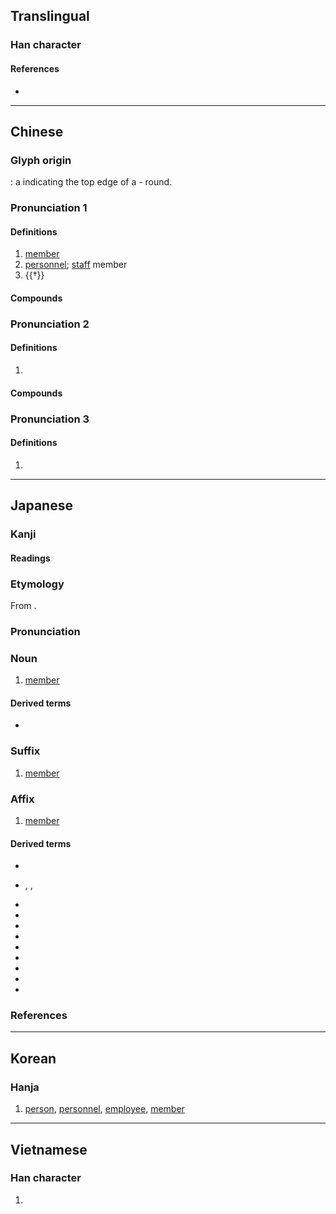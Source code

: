 {{also|员}}
{{character info/new}}
==Translingual==

===Han character===
{{Han char|rn=30|rad=口|as=07|sn=10|four=60806|canj=RBUC|ids=⿱口貝}}

====References====
* {{Han ref|kx=0189.310|dkj=03633|dj=0409.190|hdz=10628.060|uh=54E1|ud=21729|bh=ADFB|bd=44539}}

----

==Chinese==
{{zh-forms|s=员|alt=𪔅}}

===Glyph origin===
{{Han etym}}
{{liushu|ic}}: a {{l|zh|〇}} indicating the top edge of a {{zh-l|鼎|tr=-|[[ding]]}} - round.

===Pronunciation 1===
{{zh-pron
|m=yuán
|m-s=
|c=jyun4
|c-t=
|g=
|h=pfs=yèn
|j=
|md=
|mn=tw:îⁿ/oân/twv:goân
|mn_note=îⁿ - vernacular; oân, goân - literary
|mn-t=uêng5/uang5
|mn-t_note=uêng5 - Chaozhou; uang5 - Shantou
|w=3hhyoe
|x=
|mc=
|oc=1,1
|ma=y
|cat=n
}}
{{attention|zh|mc data at 貟}}

====Definitions====
{{zh-hanzi}}

# [[member]]
# [[personnel]]; [[staff]] member
# {{†}} {{zh-original|圓|[[circle]]; [[round]]}}

====Compounds====
{{zh-der|公職人員|從業人員|專員|弟子員|守門員|公教人員|兩棲演員|吏員|團員|員外郎|員外|廩膳生員|動作演員|充員戰士|勤雜人員|售票員|動員召集|動員令|幅員|情報員|復員|委員制|從業員|官員|員額|委員|作業員|員丘山|員警|出納員|助選員|廢員|動員計畫|店員|幕員|工業動員|工場動員|供銷員|勤務員|專業人員|公務人員|大員|屬員|列車員|動員|常務委員|公務員|增廣生員|委員會|員司|幹員|報幕員|傷員|員領|保育員|兵員|外務員|學員|主任委員|外籍球員|售貨員|員工|妥員|官員祇候|乘務員|員弁|品管員|動員演習|傳譯員|動員戡亂|戲劇演員|打字員|查票員|演藝人員|戰鬥人員|派用人員|指導員|科員|成員|稽查員|投遞員|替身演員|教員|技術人員|播報員|演員|校對員|播音員|消防員|業務員|特約演員|生員|推銷員|營業員|稅務人員|會員國|病員|科員政治|監察委員|神職人員|種子球員|武員|研究員|潛水員|空服員|技術員|接待員|教職員|景員|操作員|特派員|特型演員|派員|方面官員|查帳員|服務員|承審員|採購員|海員|海員節|社員|救火員|球員|會員|救生員|政務委員|探員|通訊員|縣議員|辦事員|評判員|領位員|聯絡員|隊員|行員|雇員|記分員|高級官員|管理員|駝員|巡邊員|運動員|附學生員|股員|評議員|總動員|調查員|郵務員|陪觀員|隨員|部員|黨員大會|黨員|醫務人員|警員|翻譯員|議員|立法委員|飛行員|輔導員|課員|試飛員|領航員|譯員|聘用人員|郵遞員|觀察員|閣員|職員|通譯員|通信員|船員|裁員|能員|醫護人員|要員|裁判員|諜報人員|話務員|訪員|考試委員|補員|組員|職員錄|乘員|員山|員林}}

===Pronunciation 2===
{{zh-pron
|m=yún
|c=wan4
|h=
|mn=
|mn-t=ung5
|w=3hhyn
|mc=y
|oc=2,2
|ma=y
|cat=n
}}

====Definitions====
{{zh-hanzi}}

# {{rfdef|zh}}

====Compounds====
{{zh-der|fold=1|伍員抉目|伍員鞭屍|伍員乘潮}}

===Pronunciation 3===
{{zh-pron
|m=yùn
|c=wan6
|h=
|mn=
|mn-t=ung6
|w=
|mc=
|oc=
|ma=y
|cat=pn
}}

====Definitions====
{{zh-hanzi}}

# {{surname|lang=zh}}

{{zh-cat|Elementary}}

----

==Japanese==

===Kanji===
{{ja-kanji|grade=3|rs=口07}}

====Readings====
{{ja-readings
|goon=うん, えん<ゑん
|kanon=いん<ゐん, えん<ゑん
|kun=かず-, いな
}}

===Etymology===
{{ja-kanjitab|いん|yomi=on}}
From {{der|ja|ltc|sort=いん|-}} {{ltc-l|員}}.

===Pronunciation===
{{ja-pron|いん|acc=1|acc_ref=DJR|y=on}}

===Noun===
{{ja-noun|いん|hhira=ゐん}}

# {{lb|ja|literary}} [[member]]

====Derived terms====
* {{ja-r|員に備わるのみ|いん に そなわる のみ}}

===Suffix===
{{ja-pos|suffix|いん|hhira=ゐん}}

# [[member]]
#: {{ja-usex-inline|公%務'''員'''|こう%む'''いん'''|public sector workers, civil servants}}

===Affix===
{{ja-pos|affix|いん|hhira=ゐん}}

# [[member]]

====Derived terms====
{{der-top}}
* {{ja-r|員外|いんがい}}
* {{ja-r|員%数|いん%ず}}, {{ja-r|員数|いんずう}}, {{ja-r|員数|いんじゅ}}
* {{ja-r|委%員|い%いん}}
* {{ja-r|委%員%会|い%いん%かい}}
* {{ja-r|委%員%長|い%いん%ちょう}}
* {{ja-r|学芸員|がくげい.いん}}
* {{ja-r|議%員|ぎ%いん}}
* {{ja-r|人員|じんいん}}
* {{ja-r|党員|とういん}}
* {{ja-r|定員|てい.いん}}
* {{ja-r|役員|やくいん}}
{{der-bottom}}

===References===
<references/>

----

==Korean==

===Hanja===
{{ko-hanja|hangeul=원}}

# [[person]], [[personnel]], [[employee]], [[member]]

----

==Vietnamese==

===Han character===
{{vi-hantu|[[viên]], [[von]]|rs=口07}}

# {{defn|lang=vi|sort=口07}}